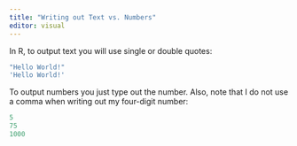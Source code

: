 ```yaml
---
title: "Writing out Text vs. Numbers"
editor: visual
---
```


In R, to output text you will use single or double quotes:

```r

"Hello World!"
'Hello World!' 

```

To output numbers you just type out the number. Also, note that I do not use a comma when writing out my four-digit number:

```r

5
75
1000
```
